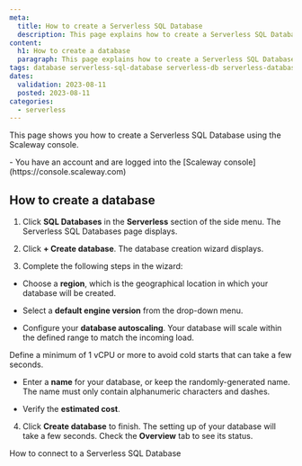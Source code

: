 ```yaml
---
meta:
  title: How to create a Serverless SQL Database
  description: This page explains how to create a Serverless SQL Database
content:
  h1: How to create a database
  paragraph: This page explains how to create a Serverless SQL Database
tags: database serverless-sql-database serverless-db serverless-database postgresql
dates:
  validation: 2023-08-11
  posted: 2023-08-11
categories:
  - serverless
---
```


This page shows you how to create a Serverless SQL Database using the Scaleway console.

<Macro id="iam-requirements" />

<Message type="requirement">
  - You have an account and are logged into the [Scaleway console](https://console.scaleway.com)
</Message>

## How to create a database

1. Click **SQL Databases** in the **Serverless** section of the side menu. The Serverless SQL Databases page displays.

2. Click **+ Create database**. The database creation wizard displays.

3. Complete the following steps in the wizard:

  - Choose a **region**, which is the geographical location in which your database will be created.

  - Select a **default engine version** from the drop-down menu.

  - Configure your **database autoscaling**. Your database will scale within the defined range to match the incoming load.

  <Message type="note">
      Define a minimum of 1 vCPU or more to avoid cold starts that can take a few seconds.
  </Message>

  - Enter a **name** for your database, or keep the randomly-generated name. The name must only contain alphanumeric characters and dashes.

  - Verify the **estimated cost**.

4. Click **Create database** to finish. The setting up of your database will take a few seconds. Check the **Overview** tab to see its status.

<Navigation title="See Also">
  <NextButton to="/serverless/sql-databases/how-to/connect-to-a-database/">How to connect to a Serverless SQL Database</NextButton>
</Navigation>